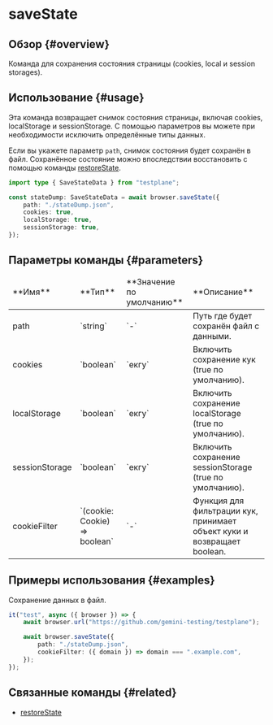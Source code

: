 # saveState

## Обзор {#overview}

Команда для сохранения состояния страницы (cookies, local и session storages).

## Использование {#usage}

Эта команда возвращает снимок состояния страницы, включая cookies, localStorage и sessionStorage.
С помощью параметров вы можете при необходимости исключить определённые типы данных.

Если вы укажете параметр `path`, снимок состояния будет сохранён в файл.
Сохранённое состояние можно впоследствии восстановить с помощью команды [restoreState](../restoreState).

```typescript
import type { SaveStateData } from "testplane";

const stateDump: SaveStateData = await browser.saveState({
    path: "./stateDump.json",
    cookies: true,
    localStorage: true,
    sessionStorage: true,
});
```

## Параметры команды {#parameters}

<table>
    <thead>
        <tr>
            <td>**Имя**</td>
            <td>**Тип**</td>
            <td>**Значение по умолчанию**</td>
            <td>**Описание**</td>
        </tr>
    </thead>
    <tbody>
        <tr>
            <td>path</td>
            <td>`string`</td>
            <td>`-`</td>
            <td>Путь где будет сохранён файл с данными.</td>
        </tr>
        <tr>
            <td>cookies</td>
            <td>`boolean`</td>
            <td>`екгу`</td>
            <td>Включить сохранение кук (true по умолчанию).</td>
        </tr>
        <tr>
            <td>localStorage</td>
            <td>`boolean`</td>
            <td>`екгу`</td>
            <td>Включить сохранение localStorage (true по умолчанию).</td>
        </tr>
        <tr>
            <td>sessionStorage</td>
            <td>`boolean`</td>
            <td>`екгу`</td>
            <td>Включить сохранение sessionStorage (true по умолчанию).</td>
        </tr>
        <tr>
            <td>cookieFilter</td>
            <td>`(cookie: Cookie) => boolean`</td>
            <td>`-`</td>
            <td>Функция для фильтрации кук, принимает объект куки и возвращает boolean.</td>
        </tr>
    </tbody>
</table>

## Примеры использования {#examples}

Сохранение данных в файл.

```typescript
it("test", async ({ browser }) => {
    await browser.url("https://github.com/gemini-testing/testplane");

    await browser.saveState({
        path: "./stateDump.json",
        cookieFilter: ({ domain }) => domain === ".example.com",
    });
});
```

## Связанные команды {#related}

-   [restoreState](../restoreState)
